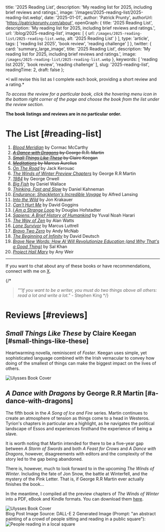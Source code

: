 
  title: '2025 Reading List',
  description: 'My reading list for 2025, including brief reviews and ratings.',
  image: '/images/2025-reading-list/2025-reading-list.webp',
  date: '2025-01-01',
  author: 'Patrick Prunty',
  authorUrl: 'https://patrickprunty.com/about',
  openGraph: {
    title: '2025 Reading List',
    description: 'My reading list for 2025, including brief reviews and ratings.',
    url: '/blog/2025-reading-list',
    images: [
      {
        url: `/images/2025-reading-list/2025-reading-list.webp`,
        alt: '2025 Reading List'
      }
    ],
    type: 'article',
    tags: [
      'reading list 2025',
      'book review',
      'reading challenge'
    ]
  },
  twitter: {
    card: 'summary_large_image',
    title: '2025 Reading List',
    description: 'My reading list for 2025, including brief reviews and ratings.',
    image: `/images/2025-reading-list/2025-reading-list.webp`
  },
  keywords: [
    'reading list 2025',
    'book review',
    'reading challenge'
  ],
  slug: '2025-reading-list',
  readingTime: 2,
  draft: false
};

<Admonition type="info" title="Note">
*I will revise this list as I complete each book, providing a short review and a rating.*

*To access the review for a particular book, click the hovering menu icon in the bottom right corner of the page and
choose the book from the list under the review section.*

**The book listings and reviews are in no particular order.**
</Admonition>

# The List [#reading-list]

1. *[Blood Meridian](https://en.wikipedia.org/wiki/Blood_Meridian)* by Cormac McCarthy
2. <del>*[A Dance with Dragons](https://en.wikipedia.org/wiki/A_Dance_with_Dragons)* by George R.R. Martin</del>
3. <del>*[Small Things Like These](https://en.wikipedia.org/wiki/Small_Things_Like_These)* by Claire Keegan</del>
4. <del>*[Meditations](https://en.wikipedia.org/wiki/Meditations)* by Marcus Aurelius</del>
5. [*On The Road*](https://en.wikipedia.org/wiki/On_the_Road) by Jack Kerouac
6. [*The Winds of Winter Preview Chapters*](/downloads/The%20Winds%20of%20Winter%20(Preview%20Chapters)%20-%20by%20George%20R.R%20Martin%20Compiled%20by%20Patrick%20P.pdf) by George R.R Martin
7. [*1984*](https://en.wikipedia.org/wiki/Nineteen_Eighty-Four) by George Orwell
8. [*Big Fish*](https://en.wikipedia.org/wiki/Big_Fish) by Daniel Wallace
9. [*Thinking, Fast and Slow*](https://en.wikipedia.org/wiki/Thinking,_Fast_and_Slow) by Daniel Kahneman
10. [*Endurance: Shackleton's Incredible Voyage*](https://en.wikipedia.org/wiki/Endurance:_Shackleton%27s_Incredible_Voyage) by Alfred Lansing
11. [*Into the Wild*](https://en.wikipedia.org/wiki/Into_the_Wild_(book)) by Jon Krakauer
12. [*Can't Hurt Me*](https://en.wikipedia.org/wiki/Can%27t_Hurt_Me) by David Goggins
13. [*I Am a Strange Loop*](https://en.wikipedia.org/wiki/I_Am_a_Strange_Loop) by Douglas Hofstadter
14. [*Sapiens: A Brief History of Humankind*](https://en.wikipedia.org/wiki/Sapiens:_A_Brief_History_of_Humankind) by Yuval Noah Harari
15. [*The Way of Zen*](https://en.wikipedia.org/wiki/The_Way_of_Zen) by Alan Watts
16. [*Lone Survivor*](https://en.wikipedia.org/wiki/Lone_Survivor_(book)) by Marcus Luttrell
17. [*Bravo Two Zero*](https://en.wikipedia.org/wiki/Bravo_Two_Zero) by Andy McNab
18. [*The Beginning of Infinity*](https://en.wikipedia.org/wiki/The_Beginning_of_Infinity) by David Deutsch
19. [*Brave New Words: How AI Will Revolutionize Education (and Why That's a Good Thing)*](https://www.amazon.co.uk/Brave-New-Words-Revolutionize-Education/dp/0593656954) by Sal Khan
20. [*Project Hail Mary*](https://en.wikipedia.org/wiki/Project_Hail_Mary) by Any Weir

***

If you want to chat about any of these
books or have recommendations, connect with me on [X](https://twitter.com/pprunty_).

{/*
> *""If you want to be a writer, you must do two things above all others: read a lot and write a lot."* - Stephen King
*/}

# Reviews [#reviews]

## *Small Things Like These* by Claire Keegan [#small-things-like-these]

Heartwarming novella, reminiscent of *Foster*. Keegan uses simple, yet sophisticated language combined with the Irish
vernacular to convey how doing of the smallest of things can make the biggest impact on the lives of others.

<div className="justify-center flex">
<Image
src="/images/2025-reading-list/stlt.png"
alt="Ulysses Book Cover"
className="bg-gray-100 block mr-8"
width={160}
height={160}
/>
<StarRating initialValue={4} />
</div>

## *A Dance with Dragons* by George R.R Martin [#a-dance-with-dragons]

The fifth book in the *A Song of Ice and Fire* series. Martin continues to create an atmosphere of tension as things come
to a head in Westeros. Tyrion's chapters in particular are a highlight, as he navigates the political landscape of Essos
and experiences firsthand the experience of being a slave.

It is worth noting that Martin intended for there to be a five-year gap between *A Storm of Swords* and both
*A Feast for Crows* and *A Dance with Dragons*, however, disagreements with editors and the complexity of the story led to
the gap being abandoned.

There is, however, much to look forward to in the upcoming *The Winds of Winter*. Including the fate of Jon Snow, the
battle at Winterfell, and the mystery of the Pink Letter. That is, if George R.R Martin ever actually finishes the book...

In the meantime, I compiled all the preview chapters of *The Winds of Winter* into a PDF, eBook and Kindle formats. You
can download them [here](/blog/the-winds-of-winter-preview-chapters-free-ebook-kindle-and-pdf-download).

<div className="justify-center flex">
<Image
src="/images/2025-reading-list/adwd.png"
alt="Ulysses Book Cover"
className="bg-gray-100 block mr-10"
width={160}
height={160}
/>
<StarRating initialValue={4} />
</div>

<FootNotes>
  <FootNote>Blog Post Image Source: DALL-E 2 Generated Image (Prompt: "an abstract painting of a crowd of people sitting and reading in a public square"):</FootNote>
  <Image className="py-2" src="/images/2025-reading-list/2025-reading-list.webp" alt="People reading in a local square" width={200} height={200}/>
</FootNotes>